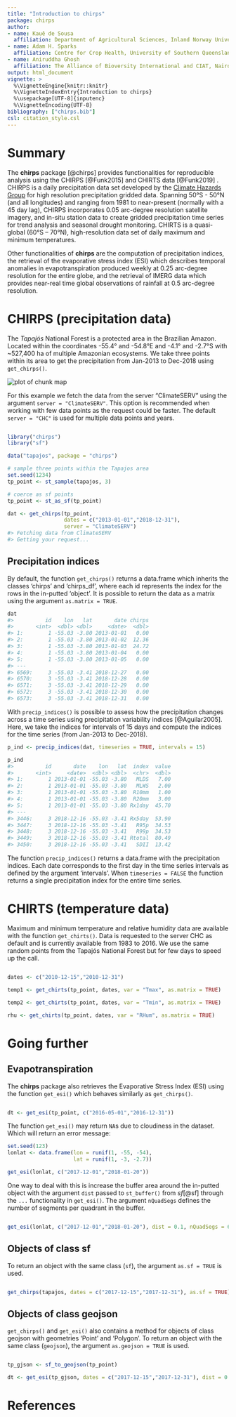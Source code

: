 ```yaml
---
title: "Introduction to chirps"
package: chirps
author:
- name: Kauê de Sousa
  affiliation: Department of Agricultural Sciences, Inland Norway University, Hamar, Norway </br> The Alliance of Bioversity International and CIAT, Montpellier, France
- name: Adam H. Sparks 
  affiliation: Centre for Crop Health, University of Southern Queensland, Toowoomba, Australia
- name: Aniruddha Ghosh
  affiliation: The Alliance of Bioversity International and CIAT, Nairobi, Kenya
output: html_document
vignette: >
  %\VignetteEngine{knitr::knitr}
  %\VignetteIndexEntry{Introduction to chirps}
  %\usepackage[UTF-8]{inputenc}
  %\VignetteEncoding{UTF-8}
bibliography: ["chirps.bib"]
csl: citation_style.csl
---
```




# Summary

The **chirps** package [@chirps] provides functionalities for reproducible analysis using the CHIRPS [@Funk2015] and CHIRTS data [@Funk2019] . CHIRPS is a daily precipitation data set developed by the [Climate Hazards Group](https://www.chc.ucsb.edu/) for high resolution precipitation gridded data. Spanning 50°S - 50°N (and all longitudes) and ranging from 1981 to near-present (normally with a 45 day lag), CHIRPS incorporates 0.05 arc-degree resolution satellite imagery, and in-situ station data to create gridded precipitation time series for trend analysis and seasonal drought monitoring. CHIRTS is a quasi-global (60°S – 70°N), high-resolution data set of daily maximum and minimum temperatures. 

Other functionalities of **chirps** are the computation of precipitation indices, the retrieval of the evaporative stress index (ESI) which describes temporal anomalies in evapotranspiration produced weekly at 0.25 arc-degree resolution for the entire globe, and the retrieval of IMERG data which provides near-real time global observations of rainfall at 0.5 arc-degree resolution.

# CHIRPS (precipitation data)

The *Tapajós* National Forest is a protected area in the Brazilian Amazon. Located within the coordinates -55.4° and -54.8°E and -4.1° and -2.7°S with ~527,400 ha of multiple Amazonian ecosystems. We take three points within its area to get the precipitation from Jan-2013 to Dec-2018 using `get_chirps()`.

<img src="map.png" title="plot of chunk map" alt="plot of chunk map" style="display: block; margin: auto;" />

For this example we fetch the data from the server "ClimateSERV" using the argument `server = "ClimateSERV"`. This option is recommended when working with few data points as the request could be faster. The default `server = "CHC"` is used for multiple data points and years. 


```r

library("chirps")
library("sf")

data("tapajos", package = "chirps")

# sample three points within the Tapajos area
set.seed(1234)
tp_point <- st_sample(tapajos, 3)

# coerce as sf points
tp_point <- st_as_sf(tp_point)

dat <- get_chirps(tp_point,
                  dates = c("2013-01-01","2018-12-31"), 
                  server = "ClimateSERV")
#> Fetching data from ClimateSERV
#> Getting your request...
```

## Precipitation indices

By default, the function `get_chirps()` returns a data.frame which inherits the classes 'chirps' and 'chirps_df', where each id represents the index for the rows in the in-putted 'object'. It is possible to return the data as a matrix using the argument `as.matrix = TRUE`.


```r
dat
#>          id    lon   lat       date chirps
#>       <int>  <dbl> <dbl>     <date>  <dbl>
#> 1:        1 -55.03 -3.80 2013-01-01   0.00
#> 2:        1 -55.03 -3.80 2013-01-02  12.36
#> 3:        1 -55.03 -3.80 2013-01-03  24.72
#> 4:        1 -55.03 -3.80 2013-01-04   0.00
#> 5:        1 -55.03 -3.80 2013-01-05   0.00
#> ---                                       
#> 6569:     3 -55.03 -3.41 2018-12-27   0.00
#> 6570:     3 -55.03 -3.41 2018-12-28   0.00
#> 6571:     3 -55.03 -3.41 2018-12-29   0.00
#> 6572:     3 -55.03 -3.41 2018-12-30   0.00
#> 6573:     3 -55.03 -3.41 2018-12-31   0.00
```

With `precip_indices()` is possible to assess how the precipitation changes across a time series using precipitation variability indices [@Aguilar2005]. Here, we take the indices for intervals of 15 days and compute the indices for the time series (from Jan-2013 to Dec-2018).


```r
p_ind <- precip_indices(dat, timeseries = TRUE, intervals = 15)

p_ind
#>          id       date    lon   lat  index  value
#>       <int>     <date>  <dbl> <dbl>  <chr>  <dbl>
#> 1:        1 2013-01-01 -55.03 -3.80   MLDS   7.00
#> 2:        1 2013-01-01 -55.03 -3.80   MLWS   2.00
#> 3:        1 2013-01-01 -55.03 -3.80  R10mm   1.00
#> 4:        1 2013-01-01 -55.03 -3.80  R20mm   3.00
#> 5:        1 2013-01-01 -55.03 -3.80 Rx1day  45.70
#> ---                                              
#> 3446:     3 2018-12-16 -55.03 -3.41 Rx5day  53.90
#> 3447:     3 2018-12-16 -55.03 -3.41   R95p  34.53
#> 3448:     3 2018-12-16 -55.03 -3.41   R99p  34.53
#> 3449:     3 2018-12-16 -55.03 -3.41 Rtotal  80.49
#> 3450:     3 2018-12-16 -55.03 -3.41   SDII  13.42
```

The function `precip_indices()` returns a data.frame with the precipitation indices. Each date corresponds to the first day in the time series intervals as defined by the argument 'intervals'. When `timeseries = FALSE` the function returns a single precipitation index for the entire time series.

# CHIRTS (temperature data)

Maximum and minimum temperature and relative humidity data are available with the function `get_chirts()`. Data is requested to the server CHC as default and is currently available from 1983 to 2016. We use the same random points from the Tapajós National Forest but for few days to speed up the call. 



```r

dates <- c("2010-12-15","2010-12-31")

temp1 <- get_chirts(tp_point, dates, var = "Tmax", as.matrix = TRUE)

temp2 <- get_chirts(tp_point, dates, var = "Tmin", as.matrix = TRUE)

rhu <- get_chirts(tp_point, dates, var = "RHum", as.matrix = TRUE)

```


# Going further

## Evapotranspiration 

The **chirps** package also retrieves the Evaporative Stress Index (ESI) using the function `get_esi()` which behaves similarly as `get_chirps()`. 


```r

dt <- get_esi(tp_point, c("2016-05-01","2016-12-31"))

```

The function `get_esi()` may return `NA`s due to cloudiness in the dataset. Which will return an error message:


```r
set.seed(123)
lonlat <- data.frame(lon = runif(1, -55, -54),
                     lat = runif(1, -3, -2.7))

get_esi(lonlat, c("2017-12-01","2018-01-20"))

```

One way to deal with this is increase the buffer area around the in-putted object with the argument `dist` passed to `st_buffer()` from *sf*[@sf] through the `...` functionality in `get_esi()`. The argument `nQuadSegs` defines the number of segments per quadrant in the buffer.  


```r

get_esi(lonlat, c("2017-12-01","2018-01-20"), dist = 0.1, nQuadSegs = 6)

```

## Objects of class sf

To return an object with the same class (`sf`), the argument `as.sf = TRUE` is used.



```r

get_chirps(tapajos, dates = c("2017-12-15","2017-12-31"), as.sf = TRUE)

```
## Objects of class geojson

`get_chirps()` and `get_esi()` also contains a method for objects of class geojson with geometries 'Point' and 'Polygon'. To return an object with the same class (`geojson`), the argument `as.geojson = TRUE` is used.



```r

tp_gjson <- sf_to_geojson(tp_point)

dt <- get_esi(tp_gjson, dates = c("2017-12-15","2017-12-31"), dist = 0.1)

```

# References




